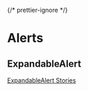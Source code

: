 
{/* prettier-ignore */}
<Meta title="Components/Alerts" />

# Alerts

## ExpandableAlert


<Description of={ExpandableAlert} />

[ExpandableAlert Stories](?path=/docs/components-alerts-expandablealert--docs)

<Canvas of={ExpandableAlertStories.Default} />